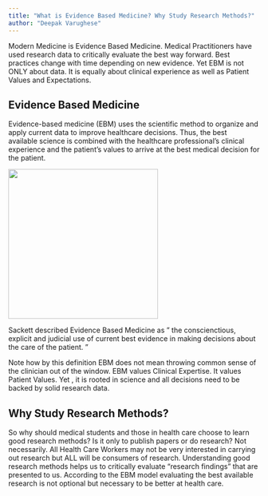 ```yaml
---
title: "What is Evidence Based Medicine? Why Study Research Methods?"
author: "Deepak Varughese"
---
```


Modern Medicine is Evidence Based Medicine. Medical Practitioners have used research data to critically evaluate the best way forward. Best practices change with time depending on new evidence. Yet EBM is not ONLY about data. It is equally about clinical experience as well as Patient Values and Expectations.

## Evidence Based Medicine

Evidence-based medicine (EBM) uses the scientific method to organize and apply current data to improve healthcare decisions. Thus, the best available science is combined with the healthcare professional's clinical experience and the patient's values to arrive at the best medical decision for the patient. 

![](https://www.aapmr.org/images/default-source/quality-practice-images/ebm-triad.png?sfvrsn=a8fe507c_2){width="300"}

Sackett described Evidence Based Medicine as " the conscienctious, explicit and judicial use of current best evidence in making decisions about the care of the patient. "

Note how by this definition EBM does not mean throwing common sense of the clinician out of the window. EBM values Clinical Expertise. It values Patient Values. Yet , it is rooted in science and all decisions need to be backed by solid research data.

## Why Study Research Methods?

So why should medical students and those in health care choose to learn good research methods? Is it only to publish papers or do research? Not necessarily. All Health Care Workers may not be very interested in carrying out research but ALL will be consumers of research. Understanding good research methods helps us to critically evaluate "research findings" that are presented to us. According to the EBM model evaluating the best available research is not optional but necessary to be better at health care.
